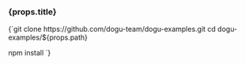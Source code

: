 
<h3>{props.title}</h3>

<CodeBlock language="shell">
  {`git clone https://github.com/dogu-team/dogu-examples.git
cd dogu-examples/${props.path}
  
npm install
`}
</CodeBlock>
